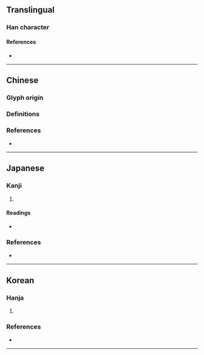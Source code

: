{{also|劔}}
{{character info}}
==Translingual==

===Han character===
{{Han char|rn=18|rad=刀|as=14|sn=16|four=|canj=OOSHI|ids=⿰僉刃}}

====References====
* {{Han ref|kx=0145.090|dkj=02243|dj=0327.010|hdz=10360.070|uh=5292}}

----

==Chinese==

===Glyph origin===
{{Han etym}}

===Definitions===
{{zh-see|劍|v}}

===References===
* {{R:twedu|A00377-003}}

----

==Japanese==

===Kanji===
{{ja-kanji|grade=|rs=刀14}}

# {{alternative form of|ja|剣}}

====Readings====
* {{ja-readings
|goon=こん
|kanon=けん
|kun=つるぎ-
}}

===References===
* {{R:Koseki Moji|026110}}

----

==Korean==

===Hanja===
{{ko-hanja|칼|검}}

# {{alt form|ko|劍||{{hanja form of|검|[[sword]], [[knife]]}}}}

===References===
* {{R:ko:Inmyeongyonghanjapyo|2}}

----